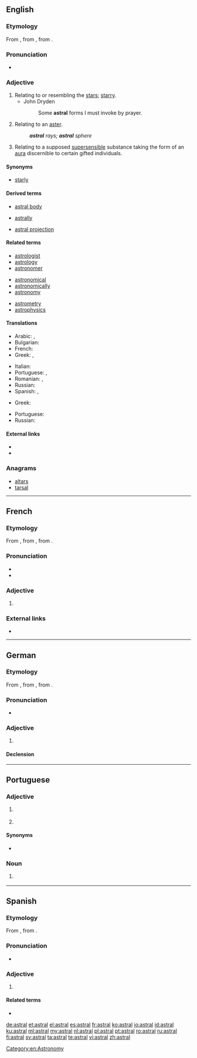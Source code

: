 ==English==

===Etymology===
From {{etyl|LL.|en}} {{m|la|astralis}}, from {{etyl|la|en}} {{m|la|astrum||star}}, from {{etyl|grc|en}} {{m|grc|ἄστρον||star}}.

===Pronunciation===
* {{a|US}} {{IPA|/ˈæstɹəl/|lang=en}}

===Adjective===
{{en-adj}}

# Relating to or resembling the [[star]]s; [[starry]].
#* John Dryden
#*: Some '''astral''' forms I must invoke by prayer.
# {{label|en|biology}} Relating to an [[aster]].
#: '''''astral''' rays; '''astral''' sphere''
# {{label|en|parapsychology|theosophy}} Relating to a supposed [[supersensible]] substance taking the form of an [[aura]] discernible to certain gifted individuals.

====Synonyms====
* {{sense|relating to stars}} [[starly]]

====Derived terms====
{{rel-top3|Terms derived from ''astral''}}
* [[astral body]]
{{rel-mid3}}
* [[astrally]]
{{rel-mid3}}
* [[astral projection]]
{{rel-bottom}}

====Related terms====
{{rel-top3|Terms etymologically related to ''astral''}}
* [[astrologist]]
* [[astrology]]
* [[astronomer]]
{{rel-mid3}}
* [[astronomical]]
* [[astronomically]]
* [[astronomy]]
{{rel-mid3}}
* [[astrometry]]
* [[astrophysics]]
{{rel-bottom}}

====Translations====
{{trans-top|relating to or resembling the stars}}
* Arabic: {{t|ar|نَجْمِيّ|m}}, {{t|ar|نَجْمِيَّة|f}}
* Bulgarian: {{t|bg|звезден}}
* French: {{t+|fr|astral}}
* Greek: {{t+|el|αστρικός|m}}, {{t|el|αστρώος|m}}
{{trans-mid}}
* Italian: {{t+|it|astrale}}
* Portuguese: {{t+|pt|astral}}, {{t+|pt|estelar}}
* Romanian: {{t+|ro|astral|m|n}}, {{t+|ro|stelar|m|n}}
* Russian: {{t+|ru|звёздный}}
* Spanish: {{t+|es|astral}}, {{t+|es|estelar}}
{{trans-bottom}}

{{trans-top|relating to a supposed supersensible substance}}
* Greek: {{t+|el|αστρικός|m}}
{{trans-mid}}
* Portuguese: {{t+|pt|astral}}
* Russian: {{t+|ru|астра́льный}}
{{trans-bottom}}

====External links====
* {{R:Webster 1913}}
* {{R:Century 1911}}

===Anagrams===
* [[altars#English|altars]]
* [[tarsal#English|tarsal]]

[[Category:en:Astronomy]]

----

==French==

===Etymology===
From {{etyl|LL.|fr}} {{m|la|astralis}}, from {{etyl|la|fr}} {{m|la|astrum||star}}, from {{etyl|grc|fr}} {{m|grc|ἄστρον||star}}.

===Pronunciation===
* {{IPA|/as.tʁal/|lang=fr}}
* {{audio|Fr-astral.ogg|Audio|lang=fr}}

===Adjective===
{{fr-adj|mp=astraux}}

# {{l|en|astral}}

===External links===
* {{R:TLFi}}

----

==German==

===Etymology===
From {{etyl|LL.|de}} {{m|la|astralis}}, from {{etyl|la|de}} {{m|la|astrum||star}}, from {{etyl|grc|de}} {{m|grc|ἄστρον||star}}.

===Pronunciation===
* {{rhymes|aːl|lang=de}}

===Adjective===
{{de-adj|-}}

# {{l|en|astral}}

====Declension====
{{de-decl-adj-notcomp|astral}}

----

==Portuguese==

===Adjective===
{{pt-adj|astra|l}}

# {{l|en|astral}} {{gloss|relating to or resembling the stars}}
# {{lb|pt|parapsychology|theosophy}} {{l|en|astral}} {{gloss|relating to a supposed supersensible substance}}

====Synonyms====
* {{sense|relating to or resembling the stars}} {{l|pt|estelar}}

===Noun===
{{pt-noun|m}}

# {{lb|pt|informal|usually with {{m|pt|alto}} or {{m|pt|baixo}}}} {{l|en|vibe}} {{gloss|the atmosphere of a person or situation}}

----

==Spanish==

===Etymology===
From {{etyl|LL.|es}} {{m|la|astrālis}}, from {{etyl|la|es}} {{m|la|astrum||star}}.

===Pronunciation===
* {{IPA|/asˈtɾal/|lang=es}}

===Adjective===
{{es-adj|mf|pl=astrales}}

# {{l|en|astral}}

====Related terms====
* {{l|es|astro}}

[[de:astral]]
[[et:astral]]
[[el:astral]]
[[es:astral]]
[[fr:astral]]
[[ko:astral]]
[[io:astral]]
[[id:astral]]
[[ku:astral]]
[[ml:astral]]
[[my:astral]]
[[nl:astral]]
[[pl:astral]]
[[pt:astral]]
[[ro:astral]]
[[ru:astral]]
[[fi:astral]]
[[sv:astral]]
[[ta:astral]]
[[te:astral]]
[[vi:astral]]
[[zh:astral]]